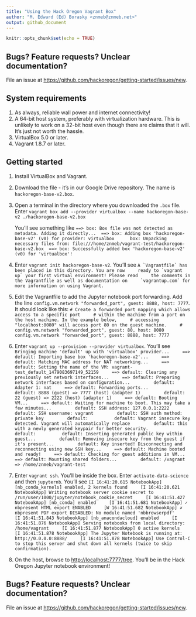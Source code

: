 ```yaml
---
title: "Using the Hack Oregon Vagrant Box"
author: "M. Edward (Ed) Borasky <znmeb@znmeb.net>"
output: github_document
---
```


```r
knitr::opts_chunk$set(echo = TRUE)
```

## Bugs? Feature requests? Unclear documentation?
File an issue at <https://github.com/hackoregon/getting-started/issues/new>.

## System requirements
1. As always, reliable wall power and internet connectivity!
2. A 64-bit host system, preferably with virtualization hardware. This is unlikely to work on a 32-bit host even though there are claims that it will. It's just not worth the hassle.
3. VirtualBox 5.0 or later.
4. Vagrant 1.8.7 or later.

## Getting started
1. Install VirtualBox and Vagrant.
2. Download the file - it's in our Google Drive repository. The name is `hackoregon-base-v2.box`.
3. Open a terminal in the directory where you downloaded the `.box` file. Enter
`vagrant box add --provider virtualbox --name hackoregon-base-v2 ./hackoregon-base-v2.box`

    You'll see something like
    ```
    ==> box: Box file was not detected as metadata. Adding it directly...
    ==> box: Adding box 'hackoregon-base-v2' (v0) for provider: virtualbox
        box: Unpacking necessary files from: file:///home/znmeb/vagrant-test/hackoregon-base-v2.box
    ==> box: Successfully added box 'hackoregon-base-v2' (v0) for 'virtualbox'!
    ```
4. Enter `vagrant init hackoregon-base-v2`. You'll see
    ```
    A `Vagrantfile` has been placed in this directory. You are now
    ready to `vagrant up` your first virtual environment! Please read
    the comments in the Vagrantfile as well as documentation on
    `vagrantup.com` for more information on using Vagrant.
    ```
5. Edit the Vagrantfile to add the Jupyter notebook port forwarding. Add the line `config.vm.network "forwarded_port", guest: 8888, host: 7777`. It should look like this:
    ```
    # Create a forwarded port mapping which allows access to a specific port
    # within the machine from a port on the host machine. In the example below,
    # accessing "localhost:8080" will access port 80 on the guest machine.
    # config.vm.network "forwarded_port", guest: 80, host: 8080
    config.vm.network "forwarded_port", guest: 8888, host: 7777
    ```
6. Enter `vagrant up --provision --provider virtualbox`. You'll see
    ```
    Bringing machine 'default' up with 'virtualbox' provider...
    ==> default: Importing base box 'hackoregon-base-v2'...
    ==> default: Matching MAC address for NAT networking...
    ==> default: Setting the name of the VM: vagrant-test_default_1479083697149_52159
    ==> default: Clearing any previously set network interfaces...
    ==> default: Preparing network interfaces based on configuration...
        default: Adapter 1: nat
    ==> default: Forwarding ports...
        default: 8888 (guest) => 7777 (host) (adapter 1)
        default: 22 (guest) => 2222 (host) (adapter 1)
    ==> default: Booting VM...
    ==> default: Waiting for machine to boot. This may take a few minutes...
        default: SSH address: 127.0.0.1:2222
        default: SSH username: vagrant
        default: SSH auth method: private key
        default: 
        default: Vagrant insecure key detected. Vagrant will automatically replace
        default: this with a newly generated keypair for better security.
        default: 
        default: Inserting generated public key within guest...
        default: Removing insecure key from the guest if it's present...
        default: Key inserted! Disconnecting and reconnecting using new SSH key...
    ==> default: Machine booted and ready!
    ==> default: Checking for guest additions in VM...
    ==> default: Mounting shared folders...
        default: /vagrant => /home/znmeb/vagrant-test
    ```
7. Enter `vagrant ssh`. You'll be inside the box. Enter `activate-data-science` and then `jupyternb`. You'll see
    ```
    [I 16:41:20.615 NotebookApp] [nb_conda_kernels] enabled, 2 kernels found
    [I 16:41:20.621 NotebookApp] Writing notebook server cookie secret to /run/user/1000/jupyter/notebook_cookie_secret
    [I 16:41:51.427 NotebookApp] [nb_conda] enabled
    [I 16:41:51.681 NotebookApp] ✓ nbpresent HTML export ENABLED
    [W 16:41:51.682 NotebookApp] ✗ nbpresent PDF export DISABLED: No module named 'nbbrowserpdf'
    [I 16:41:51.843 NotebookApp] [nb_anacondacloud] enabled
    [I 16:41:51.876 NotebookApp] Serving notebooks from local directory: /home/vagrant
    [I 16:41:51.877 NotebookApp] 0 active kernels 
    [I 16:41:51.878 NotebookApp] The Jupyter Notebook is running at: http://0.0.0.0:8888/
    [I 16:41:51.878 NotebookApp] Use Control-C to stop this server and shut down all kernels (twice to skip confirmation).
    ```
8. On the host, browse to <http://localhost:7777/tree>. You'll be in the Hack Oregon Jupyter notebook environment!

## Bugs? Feature requests? Unclear documentation?
File an issue at <https://github.com/hackoregon/getting-started/issues/new>.
